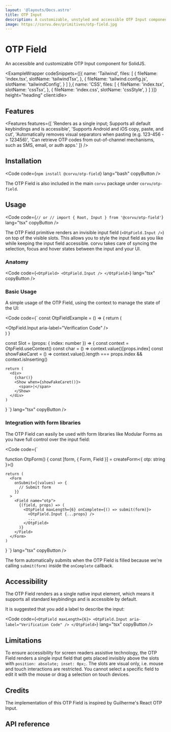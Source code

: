 ```yaml
---
layout: '@layouts/Docs.astro'
title: OTP Input
description: A customizable, unstyled and accessible OTP Input component for SolidJS
image: https://corvu.dev/primitives/otp-field.jpg
---
```


# OTP Field

An accessible and customizable OTP Input component for SolidJS.

<PackageInfo packageName="@corvu/otp-field" />

<ExampleWrapper codeSnippets={[{
  name: 'Tailwind',
  files: [
    {
      fileName: 'index.tsx',
      slotName: 'tailwindTsx',
    },
    {
      fileName: 'tailwind.config.js',
      slotName: 'tailwindConfig',
    }
  ]
},{
  name: 'CSS',
  files: [
    {
      fileName: 'index.tsx',
      slotName: 'cssTsx',
    },
    {
      fileName: 'index.css',
      slotName: 'cssStyle',
    }
  ]
}]} height="heading" client:idle>
  <BasicExample client:idle />
  <RawCode slot="tailwindTsx" code={TailwindTsx} lang="tsx" />
  <RawCode slot="tailwindConfig" code={TailwindConfig} lang="js" />
  <RawCode slot="cssTsx" code={CssTsx} lang="tsx" />
  <RawCode slot="cssStyle" code={CssStyle} lang="css" />
</ExampleWrapper>

## Features
<Features features={[
  'Renders as a single input; Supports all default keybindings and is accessible',
  'Supports Android and iOS copy, paste, and cut',
  'Automatically removes visual separators when pasting (e.g. 123-456 -> 123456)',
  'Can retrieve OTP codes from out-of-channel mechanisms, such as SMS, email, or auth apps.'
]} />

## Installation

<Code code={`
  npm install @corvu/otp-field
`} lang="bash" copyButton />

The OTP Field is also included in the main `corvu` package under `corvu/otp-field`.

## Usage
<Code code={`
  // or
  // import { Root, Input } from '@corvu/otp-field'
`} lang="tsx" copyButton />

The OTP Field primitive renders an invisible input field (`<OtpField.Input />`) on top of the visible slots. This allows you to style the input field as you like while keeping the input field accessible. corvu takes care of syncing the selection, focus and hover states between the input and your UI.

### Anatomy

<Code code={`
  <OtpField>
    <OtpField.Input />
  </OtpField>
`} lang="tsx" copyButton />

### Basic Usage

A simple usage of the OTP Field, using the context to manage the state of the UI:

<Code code={`
  const OtpFieldExample = () => {
    return (
      <div>
        <OtpField maxLength={6}>
          <OtpField.Input aria-label="Verification Code" />
          <Slot index={0} />
          <Slot index={1} />
          <Slot index={2} />
          <Slot index={3} />
          <Slot index={4} />
          <Slot index={5} />
        </OtpField>
      </div>
    )
  }

  const Slot = (props: { index: number }) => {
    const context = OtpField.useContext()
    const char = () => context.value()[props.index]
    const showFakeCaret = () =>
      context.value().length === props.index && context.isInserting()

    return (
      <div>
        {char()}
        <Show when={showFakeCaret()}>
          <span>|</span>
        </Show>
      </div>
    )
  }
`} lang="tsx" copyButton />

### Integration with form libraries

The OTP Field can easily be used with form libraries like <Link href="https://modularforms.dev/" newTab>Modular Forms</Link> as you have full control over the input field:

<Code code={`

  function OtpForm() {
    const [form, { Form, Field }] = createForm<{
      otp: string
    }>()

    return (
      <Form
        onSubmit={(values) => {
          // Submit form
        }}
      >
        <Field name="otp">
          {(field, props) => (
            <OtpField maxLength={6} onComplete={() => submit(form)}>
              <OtpField.Input {...props} />
              ...
            </OtpField>
          )}
        </Field>
      </Form>
    )
  }
`} lang="tsx" copyButton />

The form automatically submits when the OTP Field is filled because we're calling `submit(form)` inside the `onComplete` callback.

## Accessibility
The OTP Field renders as a single native input element, which means it supports all standard keybindings and is accessible by default.

It is suggested that you add a label to describe the input:

<Code code={`
  <OtpField maxLength={6}>
    <OtpField.Input aria-label="Verification Code" />
  </OtpField>
  `} lang="tsx" copyButton />

## Limitations

To ensure accessibility for screen readers assistive technology, the OTP Field renders a single input field that gets placed invisibly above the slots with `position: absolute; inset: 0px;`. The slots are visual only, i.e. mouse and touch interactions are restricted. You cannot select a specific field to edit it with the mouse or drag a selection on touch devices.

## Credits

The implementation of this OTP Field is inspired by Guilherme's <Link href="https://github.com/guilhermerodz/input-otp" newTab>React OTP Input</Link>.

## API reference

<ApiReference library={OtpField} />
